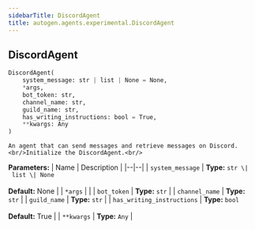 ```yaml
---
sidebarTitle: DiscordAgent
title: autogen.agents.experimental.DiscordAgent
---
```

<h2 id="autogen.agents.experimental.DiscordAgent" class="doc doc-heading">
    <code class="doc-symbol doc-symbol-heading doc-symbol-class"></code>
    <span class="doc doc-object-name doc-class-name">DiscordAgent</span>
</h2>

```python
DiscordAgent(
    system_message: str | list | None = None,
    *args,
    bot_token: str,
    channel_name: str,
    guild_name: str,
    has_writing_instructions: bool = True,
    **kwargs: Any
)
```

    An agent that can send messages and retrieve messages on Discord.<br/>Initialize the DiscordAgent.<br/>

<b>Parameters:</b>
| Name | Description |
|--|--|
| `system_message` | **Type:** `str \| list \| None`<br/><br/>**Default:** None |
| `*args` |  |
| `bot_token` | **Type:** `str` |
| `channel_name` | **Type:** `str` |
| `guild_name` | **Type:** `str` |
| `has_writing_instructions` | **Type:** `bool`<br/><br/>**Default:** True |
| `**kwargs` | **Type:** `Any` |